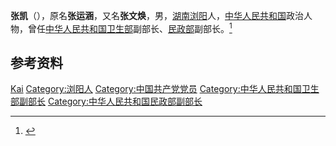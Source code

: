 {{Otheruses|other=名为张凯的其他人物|张凯}}
{{Otheruses|other=名为张文焕的其他人物|张文焕}}

'''张凯'''（{{bd|1913年||1996年}}），原名'''张运涵'''，又名'''张文焕'''，男，[[湖南|湖南]][[浏阳|浏阳]]人，[[中华人民共和国|中华人民共和国]]政治人物，曾任[[中华人民共和国卫生部|中华人民共和国卫生部]]副部长、[[中华人民共和国民政部|民政部]]副部长。<ref>{{cite book|title=中囯人名大辞典·当代人物卷|author=廖盖隆等编|year=1990|publisher=上海辞书出版社|location=上海|page=}}</ref>

== 参考资料 ==
{{reflist}}

{{中国人物小作品}}

{{Authority control}}
{{DEFAULTSORT:Zhang张}}
[[Category:张姓|Kai]]
[[Category:浏阳人|Category:浏阳人]]
[[Category:中国共产党党员|Category:中国共产党党员]]
[[Category:中华人民共和国卫生部副部长|Category:中华人民共和国卫生部副部长]]
[[Category:中华人民共和国民政部副部长|Category:中华人民共和国民政部副部长]]